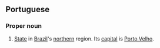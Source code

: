==Portuguese==
===Proper noun===
#[[State]] in [[Brazil]]'s [[northern]] region. Its [[capital]] is [[Porto Velho]].